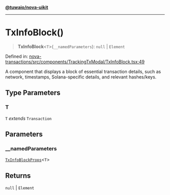 [**@tuwaio/nova-uikit**](../../../README.md)

***

# TxInfoBlock()

> **TxInfoBlock**\<`T`\>(`__namedParameters`): `null` \| `Element`

Defined in: [nova-transactions/src/components/TrackingTxModal/TxInfoBlock.tsx:49](https://github.com/TuwaIO/nova-uikit/blob/6471ec92ba46e4919e84ebc080dd1092115ca291/packages/nova-transactions/src/components/TrackingTxModal/TxInfoBlock.tsx#L49)

A component that displays a block of essential transaction details,
such as network, timestamps, Solana-specific details, and relevant hashes/keys.

## Type Parameters

### T

`T` *extends* `Transaction`

## Parameters

### \_\_namedParameters

[`TxInfoBlockProps`](../type-aliases/TxInfoBlockProps.md)\<`T`\>

## Returns

`null` \| `Element`
